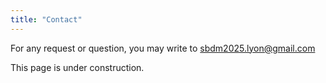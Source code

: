 ```yaml
---
title: "Contact"
---
```


For any request or question, you may write to [sbdm2025.lyon@gmail.com](mailto:sbdm2025.lyon@gmail.com)

::: {.callout-warning}
This page is under construction.
:::
